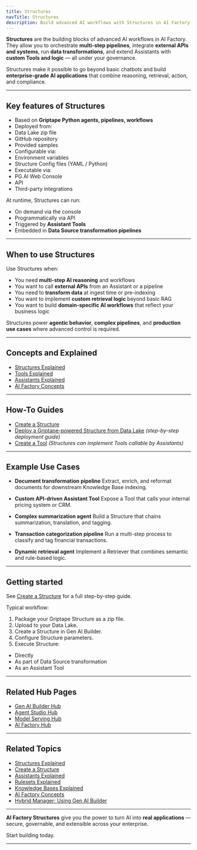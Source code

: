 ```yaml
---
title: Structures
navTitle: Structures
description: Build advanced AI workflows with Structures in AI Factory — integrate Tools, retrieval, business logic, and external systems.
---
```


**Structures** are the building blocks of advanced AI workflows in AI Factory.
They allow you to orchestrate **multi-step pipelines**, integrate **external APIs and systems**, run **data transformations**, and extend Assistants with **custom Tools and logic** — all under your governance.

Structures make it possible to go beyond basic chatbots and build **enterprise-grade AI applications** that combine reasoning, retrieval, action, and compliance.

* * *

## Key features of Structures

-   Based on **Griptape Python agents, pipelines, workflows**
-   Deployed from:
-   Data Lake zip file
-   GitHub repository
-   Provided samples
-   Configurable via:
-   Environment variables
-   Structure Config files (YAML / Python)
-   Executable via:
-   PG.AI Web Console
-   API
-   Third-party integrations

At runtime, Structures can run:

-   On demand via the console
-   Programmatically via API
-   Triggered by **Assistant Tools**
-   Embedded in **Data Source transformation pipelines**

* * *

## When to use Structures

Use Structures when:

-   You need **multi-step AI reasoning** and workflows
-   You want to call **external APIs** from an Assistant or a pipeline
-   You need to **transform data** at ingest time or pre-indexing
-   You want to implement **custom retrieval logic** beyond basic RAG
-   You want to build **domain-specific AI workflows** that reflect your business logic

Structures power **agentic behavior**, **complex pipelines**, and **production use cases** where advanced control is required.

* * *

## Concepts and Explained

-   [Structures Explained](/edb-postgres-ai/1.2/ai-factory/learn/explained/structures-explained/)
-   [Tools Explained](/edb-postgres-ai/1.2/ai-factory/learn/explained/tools-explained/)
-   [Assistants Explained](/edb-postgres-ai/1.2/ai-factory/learn/explained/assistants-explained/)
-   [AI Factory Concepts](/edb-postgres-ai/1.2/ai-factory/learn/explained/ai-factory-concepts/)

* * *

## How-To Guides

-   [Create a Structure](/edb-postgres-ai/1.2/ai-factory/learn/how-to/gen-ai/create-structure/)
-   [Deploy a Griptape-powered Structure from Data Lake](/edb-postgres-ai/1.2/ai-factory/learn/how-to/gen-ai/create-structure/) *(step-by-step deployment guide)*
-   [Create a Tool](/edb-postgres-ai/1.2/ai-factory/learn/how-to/gen-ai/create-tool/) *(Structures can implement Tools callable by Assistants)*

* * *

## Example Use Cases

-   **Document transformation pipeline**
    Extract, enrich, and reformat documents for downstream Knowledge Base indexing.

-   **Custom API-driven Assistant Tool**
    Expose a Tool that calls your internal pricing system or CRM.

-   **Complex summarization agent**
    Build a Structure that chains summarization, translation, and tagging.

-   **Transaction categorization pipeline**
    Run a multi-step process to classify and tag financial transactions.

-   **Dynamic retrieval agent**
    Implement a Retriever that combines semantic and rule-based logic.

* * *

## Getting started

See [Create a Structure](/edb-postgres-ai/1.2/ai-factory/learn/how-to/gen-ai/create-structure/) for a full step-by-step guide.

Typical workflow:

1.  Package your Griptape Structure as a zip file.
2.  Upload to your Data Lake.
3.  Create a Structure in Gen AI Builder.
4.  Configure Structure parameters.
5.  Execute Structure:

-   Directly
-   As part of Data Source transformation
-   As an Assistant Tool

* * *

## Related Hub Pages

-   [Gen AI Builder Hub](/edb-postgres-ai/1.2/ai-factory/gen-ai/builder/)
-   [Agent Studio Hub](/edb-postgres-ai/1.2/ai-factory/gen-ai/agent-studio/)
-   [Model Serving Hub](/edb-postgres-ai/1.2/ai-factory/model/serving/)
-   [AI Factory Hub](/edb-postgres-ai/1.2/ai-factory/)

* * *

## Related Topics

-   [Structures Explained](/edb-postgres-ai/1.2/ai-factory/learn/explained/structures-explained/)
-   [Create a Structure](/edb-postgres-ai/1.2/ai-factory/learn/how-to/gen-ai/create-structure/)
-   [Assistants Explained](/edb-postgres-ai/1.2/ai-factory/learn/explained/assistants-explained/)
-   [Rulesets Explained](/edb-postgres-ai/1.2/ai-factory/learn/explained/rulesets-explained/)
-   [Knowledge Bases Explained](/edb-postgres-ai/1.2/ai-factory/learn/explained/knowledge-bases-explained/)
-   [AI Factory Concepts](/edb-postgres-ai/1.2/ai-factory/learn/explained/ai-factory-concepts/)
-   [Hybrid Manager: Using Gen AI Builder](/edb-postgres-ai/1.2/hybrid-manager/ai-factory/gen-ai/builder/)

* * *

**AI Factory Structures** give you the power to turn AI into **real applications** — secure, governable, and extensible across your enterprise.

Start building today.

* * *
